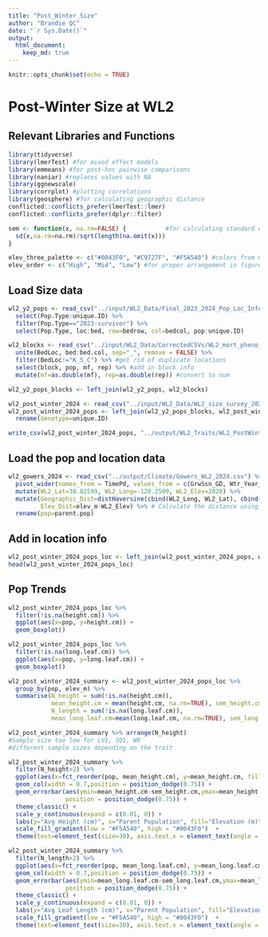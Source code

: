 ```yaml
---
title: "Post_Winter_Size"
author: "Brandie QC"
date: "`r Sys.Date()`"
output: 
  html_document: 
    keep_md: true
---
```


```r
knitr::opts_chunk$set(echo = TRUE)
```

# Post-Winter Size at WL2

## Relevant Libraries and Functions

```r
library(tidyverse)
library(lmerTest) #for mixed effect models
library(emmeans) #for post-hoc pairwise comparisons 
library(naniar) #replaces values with NA
library(ggnewscale)
library(corrplot) #plotting correlations 
library(geosphere) #for calculating geographic distance
conflicted::conflicts_prefer(lmerTest::lmer)
conflicted::conflicts_prefer(dplyr::filter)

sem <- function(x, na.rm=FALSE) {           #for calculating standard error
  sd(x,na.rm=na.rm)/sqrt(length(na.omit(x)))
} 

elev_three_palette <- c("#0043F0", "#C9727F", "#F5A540") #colors from Gremer et al 2019
elev_order <- c("High", "Mid", "Low") #for proper arrangement in figures 
```

## Load Size data

```r
wl2_y2_pops <- read_csv("../input/WL2_Data/Final_2023_2024_Pop_Loc_Info.csv") %>%
  select(Pop.Type:unique.ID) %>% 
  filter(Pop.Type=="2023-survivor") %>% 
  select(Pop.Type, loc:bed, row=bedrow, col=bedcol, pop:unique.ID)

wl2_blocks <- read_csv("../input/WL2_Data/CorrectedCSVs/WL2_mort_pheno_20231020_corrected.csv") %>% 
  unite(BedLoc, bed:bed.col, sep="_", remove = FALSE) %>% 
  filter(BedLoc!="K_5_C") %>% #get rid of duplicate locations
  select(block, pop, mf, rep) %>% #add in block info 
  mutate(mf=as.double(mf), rep=as.double(rep)) #convert to num

wl2_y2_pops_blocks <- left_join(wl2_y2_pops, wl2_blocks)

wl2_post_winter_2024 <- read_csv("../input/WL2_Data/WL2_size_survey_20240618_2023Plants_corrected.csv") %>% filter(Pop.Type!="2023-TM2-fruit") %>% select(-block, -wrongID)
wl2_post_winter_2024_pops <- left_join(wl2_y2_pops_blocks, wl2_post_winter_2024) %>%  
  rename(Genotype=unique.ID)

write_csv(wl2_post_winter_2024_pops, "../output/WL2_Traits/WL2_PostWinter_Size.csv")
```

## Load the pop and location data

```r
wl2_gowers_2024 <- read_csv("../output/Climate/Gowers_WL2_2024.csv") %>% 
  pivot_wider(names_from = TimePd, values_from = c(GrwSsn_GD, Wtr_Year_GD)) %>% 
  mutate(WL2_Lat=38.82599, WL2_Long=-120.2509, WL2_Elev=2020) %>% 
  mutate(Geographic_Dist=distHaversine(cbind(WL2_Long, WL2_Lat), cbind(Long, Lat)),
         Elev_Dist=elev_m-WL2_Elev) %>% # Calculate the distance using the haversine formula
  rename(pop=parent.pop)
```

## Add in location info

```r
wl2_post_winter_2024_pops_loc <- left_join(wl2_post_winter_2024_pops, wl2_gowers_2024)
head(wl2_post_winter_2024_pops_loc)
```

## Pop Trends
```r
wl2_post_winter_2024_pops_loc %>% 
  filter(!is.na(height.cm)) %>% 
  ggplot(aes(x=pop, y=height.cm)) +
  geom_boxplot()

wl2_post_winter_2024_pops_loc %>% 
  filter(!is.na(long.leaf.cm)) %>% 
  ggplot(aes(x=pop, y=long.leaf.cm)) +
  geom_boxplot()
```

```r
wl2_post_winter_2024_summary <- wl2_post_winter_2024_pops_loc %>% 
  group_by(pop, elev_m) %>% 
  summarise(N_height = sum(!is.na(height.cm)), 
            mean_height.cm = mean(height.cm, na.rm=TRUE), sem_height.cm=sem(height.cm, na.rm=TRUE), 
            N_length = sum(!is.na(long.leaf.cm)),
            mean_long.leaf.cm=mean(long.leaf.cm, na.rm=TRUE), sem_long.leaf.cm=sem(long.leaf.cm, na.rm=TRUE))

wl2_post_winter_2024_summary %>% arrange(N_height) 
#Sample size too low for LV1, SQ1, WR
#different sample sizes depending on the trait 
```

```r
wl2_post_winter_2024_summary %>% 
  filter(N_height>2) %>% 
  ggplot(aes(x=fct_reorder(pop, mean_height.cm), y=mean_height.cm, fill=elev_m)) +
  geom_col(width = 0.7,position = position_dodge(0.75)) + 
  geom_errorbar(aes(ymin=mean_height.cm-sem_height.cm,ymax=mean_height.cm+sem_height.cm),width=.2, 
                position = position_dodge(0.75)) +
  theme_classic() + 
  scale_y_continuous(expand = c(0.01, 0)) +
  labs(y="Avg Height (cm)", x="Parent Population", fill="Elevation (m)") +
  scale_fill_gradient(low = "#F5A540", high = "#0043F0")  +
  theme(text=element_text(size=30), axis.text.x = element_text(angle = 45,  hjust = 1))

wl2_post_winter_2024_summary %>% 
  filter(N_length>2) %>% 
  ggplot(aes(x=fct_reorder(pop, mean_long.leaf.cm), y=mean_long.leaf.cm, fill=elev_m)) +
  geom_col(width = 0.7,position = position_dodge(0.75)) + 
  geom_errorbar(aes(ymin=mean_long.leaf.cm-sem_long.leaf.cm,ymax=mean_long.leaf.cm+sem_long.leaf.cm),width=.2, 
                position = position_dodge(0.75)) +
  theme_classic() + 
  scale_y_continuous(expand = c(0.01, 0)) +
  labs(y="Avg Leaf Length (cm)", x="Parent Population", fill="Elevation (m)") +
  scale_fill_gradient(low = "#F5A540", high = "#0043F0")  +
  theme(text=element_text(size=30), axis.text.x = element_text(angle = 45,  hjust = 1))
```


